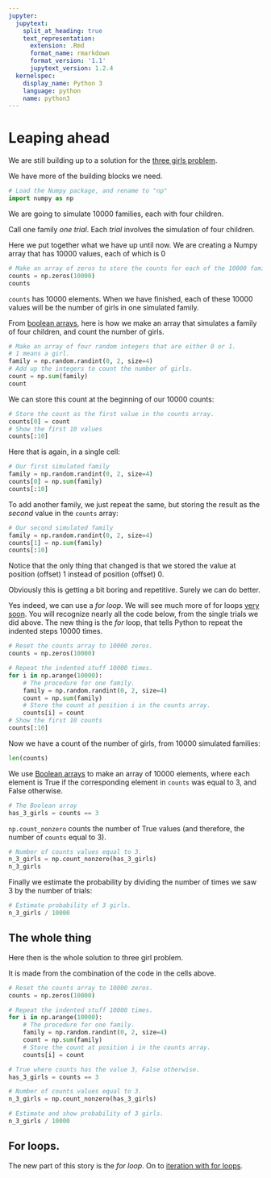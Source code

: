 ```yaml
---
jupyter:
  jupytext:
    split_at_heading: true
    text_representation:
      extension: .Rmd
      format_name: rmarkdown
      format_version: '1.1'
      jupytext_version: 1.2.4
  kernelspec:
    display_name: Python 3
    language: python
    name: python3
---
```


# Leaping ahead

We are still building up to a solution for the [three girls
problem](../code-basics/three_girls).

We have more of the building blocks we need.

```python
# Load the Numpy package, and rename to "np"
import numpy as np
```

We are going to simulate 10000 families, each with four children.

Call one family *one trial*.  Each *trial* involves the simulation of four children.

Here we put together what we have up until now.  We are creating a Numpy array that has 10000 values, each of which is 0

```python
# Make an array of zeros to store the counts for each of the 10000 families.
counts = np.zeros(10000)
counts
```

`counts` has 10000 elements. When we have finished, each of these 10000 values
will be the number of girls in one simulated family.

From [boolean arrays](boolean_arrays), here is how we make an array that
simulates a family of four children, and count the number of girls.

```python
# Make an array of four random integers that are either 0 or 1.
# 1 means a girl.
family = np.random.randint(0, 2, size=4)
# Add up the integers to count the number of girls.
count = np.sum(family)
count
```

We can store this count at the beginning of our 10000 counts:

```python
# Store the count as the first value in the counts array.
counts[0] = count
# Show the first 10 values
counts[:10]
```

Here that is again, in a single cell:

```python
# Our first simulated family
family = np.random.randint(0, 2, size=4)
counts[0] = np.sum(family)
counts[:10]
```

To add another family, we just repeat the same, but storing the result as the
*second* value in the `counts` array:

```python
# Our second simulated family
family = np.random.randint(0, 2, size=4)
counts[1] = np.sum(family)
counts[:10]
```

Notice that the only thing that changed is that we stored the value at position (offset) 1 instead of position (offset) 0.

Obviously this is getting a bit boring and repetitive. Surely we can do
better.

Yes indeed, we can use a *for loop*.  We will see much more of for loops [very
soon](../iteration/iteration).  You will recognize nearly all the code below, from the single trials we did above.  The new thing is the *for* loop, that tells Python to repeat the indented steps 10000 times.

```python
# Reset the counts array to 10000 zeros.
counts = np.zeros(10000)

# Repeat the indented stuff 10000 times.
for i in np.arange(10000):
    # The procedure for one family.
    family = np.random.randint(0, 2, size=4)
    count = np.sum(family)
    # Store the count at position i in the counts array.
    counts[i] = count
# Show the first 10 counts
counts[:10]
```

Now we have a count of the number of girls, from 10000 simulated families:

```python
len(counts)
```

We use [Boolean arrays](boolean_arrays) to make an array of 10000 elements, where each element is True if the corresponding element in `counts` was equal to 3, and False otherwise.

```python
# The Boolean array
has_3_girls = counts == 3
```

`np.count_nonzero` counts the number of True values (and therefore, the number of `counts` equal to 3).

```python
# Number of counts values equal to 3.
n_3_girls = np.count_nonzero(has_3_girls)
n_3_girls
```

Finally we estimate the probability by dividing the number of times we saw 3 by
the number of trials:

```python
# Estimate probability of 3 girls.
n_3_girls / 10000
```

## The whole thing

Here then is the whole solution to three girl problem.

It is made from the combination of the code in the cells above.

```python
# Reset the counts array to 10000 zeros.
counts = np.zeros(10000)

# Repeat the indented stuff 10000 times.
for i in np.arange(10000):
    # The procedure for one family.
    family = np.random.randint(0, 2, size=4)
    count = np.sum(family)
    # Store the count at position i in the counts array.
    counts[i] = count

# True where counts has the value 3, False otherwise.
has_3_girls = counts == 3

# Number of counts values equal to 3.
n_3_girls = np.count_nonzero(has_3_girls)

# Estimate and show probability of 3 girls.
n_3_girls / 10000
```

## For loops.

The new part of this story is the *for loop*.  On to [iteration with for
loops](../iteration/iteration).
